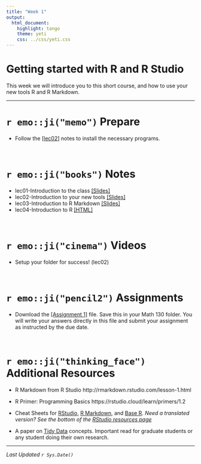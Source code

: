 ```yaml
---
title: "Week 1"
output:
  html_document:
    highlight: tango
    theme: yeti
    css: ../css/yeti.css
---
```


# Getting started with R and R Studio

This week we will introduce you to this short course, and how to use your new tools R and R Markdown. 

---

# `r emo::ji("memo")` Prepare

* Follow the [[lec02]](notes/02_setup_slides.html) notes to install the necessary programs.

<br> 

# `r emo::ji("books")` Notes

* lec01-Introduction to the class   [[Slides]](notes/01_intro_slides.html)
* lec02-Introduction to your new tools  [[Slides]](notes/02_setup_slides.html)
* lec03-Introduction to R Markdown  [[Slides]](notes/03_rmd_slides.html)
* lec04-Introduction to R           [[HTML]](notes/04_r.html)

<br> 

# `r emo::ji("cinema")` Videos

* Setup your folder for success! (lec02)

<br> 

# `r emo::ji("pencil2")` Assignments

* Download the [[Assignment 1]](hw/hw1.Rmd) file. Save this in your Math 130 folder. You will write your answers directly in this file and submit your assignment as instructed by the due date.

<br> 

# `r emo::ji("thinking_face")` Additional Resources

* R Markdown from R Studio http://rmarkdown.rstudio.com/lesson-1.html
* R Primer: Programming Basics https://rstudio.cloud/learn/primers/1.2
* Cheat Sheets for [RStudio](https://github.com/rstudio/cheatsheets/raw/master/rstudio-ide.pdf), [R Markdown](https://github.com/rstudio/cheatsheets/raw/master/rmarkdown-2.0.pdf), and [Base R](http://github.com/rstudio/cheatsheets/raw/master/base-r.pdf). _Need a translated version? See the bottom of the [RStudio resources page](https://rstudio.com/resources/cheatsheets/)_
    
* A paper on [Tidy Data](https://www.jstatsoft.org/article/view/v059i10) concepts. Important read for graduate students or any student doing their own research. 

---
_Last Updated `r Sys.Date()`_